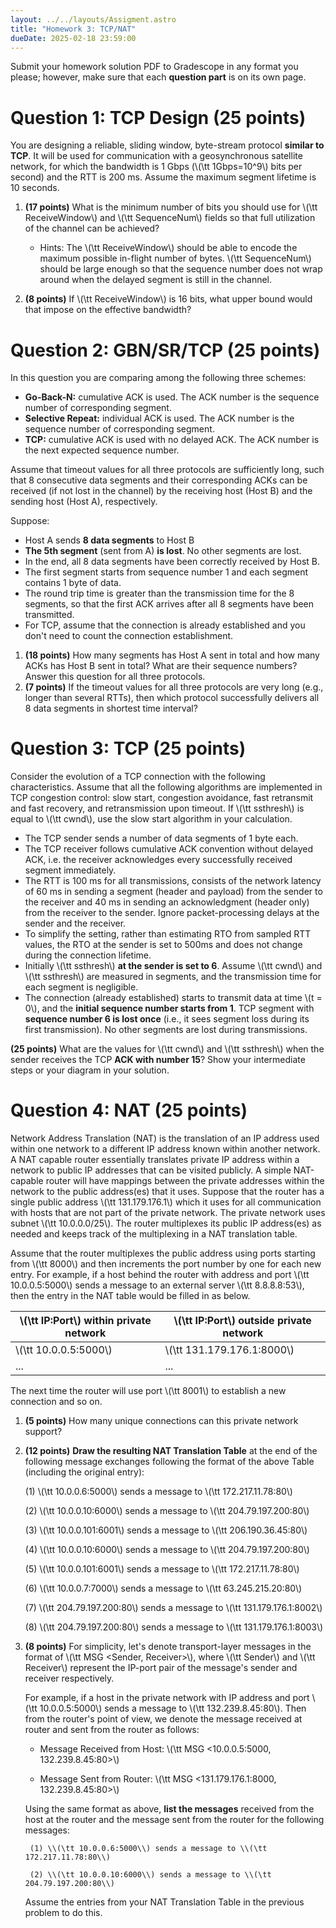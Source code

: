 ```yaml
---
layout: ../../layouts/Assigment.astro
title: "Homework 3: TCP/NAT"
dueDate: 2025-02-18 23:59:00
---
```


Submit your homework solution PDF to Gradescope in any format you please;
however, make sure that each **question part** is on its own page.

# Question 1: TCP Design (25 points)

You are designing a reliable, sliding window, byte-stream protocol **similar to TCP**.
It will be used for communication with a geosynchronous satellite network, for which the bandwidth is 1 Gbps (\\(\tt 1Gbps=10^9\\) bits per second) and the RTT is 200 ms. Assume the maximum segment lifetime is 10 seconds.

1. **(17 points)** What is the minimum number of bits you should use for \\(\tt ReceiveWindow\\) and \\(\tt SequenceNum\\) fields so that full utilization of the channel can be achieved? 
    - Hints: The \\(\tt ReceiveWindow\\) should be able to encode the maximum possible in-flight number of bytes. \\(\tt SequenceNum\\) should be large enough so that the sequence number does not wrap around when the delayed segment is still in the channel.

2. **(8 points)** If \\(\tt ReceiveWindow\\) is 16 bits, what upper bound would that impose on the effective bandwidth?


# Question 2: GBN/SR/TCP (25 points)

In this question you are comparing among the following three schemes:
- **Go-Back-N:** cumulative ACK is used. The ACK number is the sequence number of corresponding segment.
- **Selective Repeat:** individual ACK is used. The ACK number is the sequence number of corresponding segment.
- **TCP:** cumulative ACK is used with no delayed ACK. The ACK number is the next expected sequence number.

Assume that timeout values for all three protocols are sufficiently long, such that 8 consecutive data segments and their corresponding ACKs can be received (if not lost in the channel) by the receiving host (Host B) and the sending host (Host A), respectively.

Suppose:
- Host A sends **8 data segments** to Host B
- **The 5th segment** (sent from A) **is lost**. No other segments are lost.
- In the end, all 8 data segments have been correctly received by Host B. 
- The first segment starts from sequence number 1 and each segment contains 1 byte of data. 
- The round trip time is greater than the transmission time for the 8 segments, so that the first ACK arrives after all 8 segments have been transmitted. 
- For TCP, assume that the connection is already established and you don't need to count the connection establishment.

1. **(18 points)** How many segments has Host A sent in total and how many ACKs has Host B sent in total? What are their sequence numbers? Answer this question for all three protocols.
2. **(7 points)** If the timeout values for all three protocols are very long (e.g., longer than several RTTs), then which protocol successfully delivers all 8 data segments in shortest time interval?


# Question 3: TCP (25 points)

Consider the evolution of a TCP connection with the following characteristics. Assume that all the following algorithms are implemented in TCP congestion control: slow start, congestion avoidance, fast retransmit and fast recovery, and retransmission upon timeout. If \\(\tt ssthresh\\) is equal to \\(\tt cwnd\\), use the slow start algorithm in your calculation.

- The TCP sender sends a number of data segments of 1 byte each. 
- The TCP receiver follows cumulative ACK convention without delayed ACK, i.e. the receiver acknowledges every successfully received segment immediately.
- The RTT is 100 ms for all transmissions, consists of the network latency of 60 ms in sending a segment (header and payload) from the sender to the receiver and 40 ms in sending an acknowledgment (header only) from the receiver to the sender. Ignore packet-processing delays at the sender and the receiver.
- To simplify the setting, rather than estimating RTO from sampled RTT values, the RTO at the sender is set to 500ms and does not change during the connection lifetime.
- Initially \\(\tt ssthresh\\) **at the sender is set to 6**. Assume \\(\tt cwnd\\) and \\(\tt ssthresh\\) are measured in segments, and the transmission time for each segment is negligible.
- The connection (already established) starts to transmit data at time \\(t = 0\\), and the **initial sequence number starts from 1**. TCP segment with **sequence number 6 is lost once** (i.e., it sees segment loss during its first transmission). No other segments are lost during transmissions.

**(25 points)** What are the values for \\(\tt cwnd\\) and \\(\tt ssthresh\\) when the sender receives the TCP **ACK with number 15**? Show your intermediate steps or your diagram in your solution.


# Question 4: NAT (25 points)


Network Address Translation (NAT) is the translation of an IP address used within one network to a different IP address known within another network.
A NAT capable router essentially translates private IP address within a network to public IP addresses that can be visited publicly.
A simple NAT-capable router will have mappings between the private addresses within the network to the public address(es) that it uses.
Suppose that the router has a single public address \\(\tt 131.179.176.1\\) which it uses for all communication with hosts that are not part of the private network.
The private network uses subnet \\(\tt 10.0.0.0/25\\).
The router multiplexes its public IP address(es) as needed and keeps track of the multiplexing in a NAT translation table.

Assume that the router multiplexes the public address using ports starting from \\(\tt 8000\\) and then increments the port number by one for each new entry.
For example, if a host behind the router with address and port \\(\tt 10.0.0.5:5000\\) sends a message to an external server \\(\tt 8.8.8.8:53\\), then the entry in the NAT table would be filled in as below.

| \\(\tt IP:Port\\) within private network | \\(\tt IP:Port\\) outside private network |
|----------|----------|
| \\(\tt 10.0.0.5:5000\\)   | \\(\tt 131.179.176.1:8000\\)   |
| ...   | ...   |

The next time the router will use port \\(\tt 8001\\) to establish a new connection and so on.

1. **(5 points)** How many unique connections can this private network support?

2. **(12 points)** **Draw the resulting NAT Translation Table** at the end of the following message exchanges following the format of the above Table (including the original entry):

    (1) \\(\tt 10.0.0.6:5000\\) sends a message to \\(\tt 172.217.11.78:80\\)

    (2) \\(\tt 10.0.0.10:6000\\) sends a message to \\(\tt 204.79.197.200:80\\)

    (3) \\(\tt 10.0.0.101:6001\\) sends a message to \\(\tt 206.190.36.45:80\\)

    (4) \\(\tt 10.0.0.10:6000\\) sends a message to \\(\tt 204.79.197.200:80\\)

    (5) \\(\tt 10.0.0.101:6001\\) sends a message to \\(\tt 172.217.11.78:80\\)

    (6) \\(\tt 10.0.0.7:7000\\) sends a message to \\(\tt 63.245.215.20:80\\)

    (7) \\(\tt 204.79.197.200:80\\) sends a message to \\(\tt 131.179.176.1:8002\\)

    (8) \\(\tt 204.79.197.200:80\\) sends a message to \\(\tt 131.179.176.1:8003\\)


3. **(8 points)** For simplicity, let's denote transport-layer messages in the format of \\(\tt MSG \<Sender, Receiver\>\\), where \\(\tt Sender\\) and \\(\tt Receiver\\) represent the IP-port pair of the message's sender and receiver respectively.

    For example, if a host in the private network with IP address and port \\(\tt 10.0.0.5:5000\\) sends a message to \\(\tt 132.239.8.45:80\\).
    Then from the router's point of view, we denote the message received at router and sent from the router as follows:

    - Message Received from Host: \\(\tt MSG \<10.0.0.5:5000, 132.239.8.45:80\>\\)

    - Message Sent from Router: \\(\tt MSG \<131.179.176.1:8000, 132.239.8.45:80\>\\)

    Using the same format as above, **list the messages** received from the host at the router and the message sent from the router for the following messages:

        (1) \\(\tt 10.0.0.6:5000\\) sends a message to \\(\tt 172.217.11.78:80\\)

        (2) \\(\tt 10.0.0.10:6000\\) sends a message to \\(\tt 204.79.197.200:80\\)

    Assume the entries from your NAT Translation Table in the previous problem to do this.